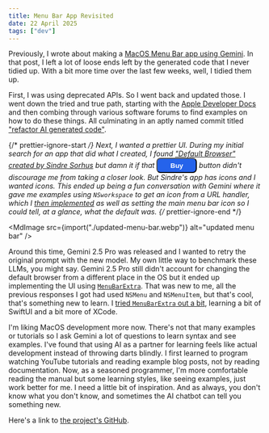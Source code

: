 ```yaml
---
title: Menu Bar App Revisited
date: 22 April 2025
tags: ["dev"]
---
```



Previously, I wrote about making a [MacOS Menu Bar app using Gemini](/blog/2025/hey-gemini-write-me-a-menu-bar-app).
In that post, I left a lot of loose ends left by the generated code that I never tidied up.
With a bit more time over the last few weeks, well, I tidied them up.

First, I was using deprecated APIs. So I went back and updated those.
I went down the tried and true path, starting with the [Apple Developer Docs](<https://developer.apple.com/documentation/appkit/nsworkspace/setdefaultapplication(at:toopenfileat:completion:)>)
and then combing through various software forums to find examples on how to do
these things.
All culminating in an aptly named commit titled ["refactor AI generated code"](https://github.com/enochchau/BrowserDefaults/commit/6f03308e5ce53d2d322035f616bd8054005cc319).

{/* prettier-ignore-start */}
Next, I wanted a prettier UI. During my initial search for an app that did
what I created, I found ["Default Browser" created by Sindre Sorhus](https://sindresorhus.com/default-browser)
but damn it if that <button style="width:80px;height:30px;background:#2563eb;color:white;border-radius:8px;font-weight:bold;">Buy</button>
button didn't discourage me from taking a closer look. But Sindre's app has
icons and I wanted icons. This ended up being a fun conversation with Gemini
where it gave me examples using `NSworkspace` to get an icon from a URL handler,
which I [then implemented](https://github.com/enochchau/BrowserDefaults/commit/f3e1a6dfcfdbd3a2b55d4584a34ca3d1a5be7f54)
as well as setting the main menu bar icon so I could tell, at a glance, what the
default was.
{/* prettier-ignore-end */}

<MdImage src={import("./updated-menu-bar.webp")} alt="updated menu bar" />

Around this time, Gemini 2.5 Pro was released and I wanted to retry the original prompt
with the new model. My own little way to benchmark these LLMs, you might say.
Gemini 2.5 Pro still didn't account for changing the default browser from a different place in the OS
but it ended up implementing the UI using [`MenuBarExtra`](https://developer.apple.com/documentation/swiftui/menubarextra).
That was new to me, all the previous responses I got had used `NSMenu` and `NSMenuItem`,
but that's cool, that's something new to learn.
I [tried `MenuBarExtra` out a bit](https://github.com/enochchau/BrowserDefaults/commit/b2438c7f390b5952578a8bd2dc612c8bc1e63a97), learning a bit of SwiftUI and a bit more of XCode.

I'm liking MacOS development more now.
There's not that many examples or tutorials so I ask Gemini a lot of questions to learn syntax and see examples.
I've found that using AI as a partner for learning feels like actual development instead
of throwing darts blindly.
I first learned to program watching YouTube tutorials and reading example blog posts,
not by reading documentation.
Now, as a seasoned programmer, I'm more comfortable reading the manual but some learning styles,
like seeing examples, just work better for me.
I need a little bit of inspiration.
And as always, you don't know what you don't know, and sometimes the AI chatbot
can tell you something new.

Here's a link to [the project's GitHub](https://github.com/enochchau/BrowserDefaults).
